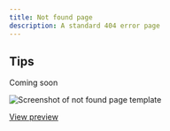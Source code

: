 ```yaml
---
title: Not found page
description: A standard 404 error page
---
```


## Tips

Coming soon

![Screenshot of not found page template](/agds-next/img/templates/not-found.png)

[View preview](https://steelthreads.github.io/agds-next/example-site/form-sign-in)
